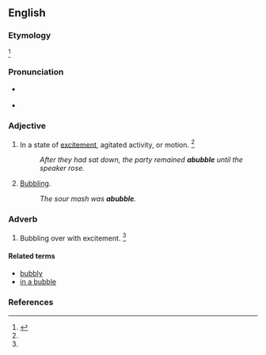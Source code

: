 ==English==

===Etymology===
{{prefix|a|bubble|t1=in such a state or condition}}<ref name=SOED>{{reference-book | last =| first = | authorlink =  | coauthors =  | editor =Brown, Lesley  | others =  | title = The Shorter Oxford English Dictionary | origdate =  | origyear = 1933| origmonth =  | url =  | format =  | accessdate =  | accessyear =  | accessmonth =  | edition = 5th | date =  | year =2003| month =  | publisher =Oxford University Press  | location =Oxford, UK | language =  | id =  | doi = | isbn =978-0-19-860575-7 | lccn = | ol = | pages =10| chapter =  | chapterurl =  | quote =}}</ref>

===Pronunciation===
* {{a|RP}} {{IPA|/əˈbʌb.l̩/}}
* {{a|US}} {{IPA|/əˈbʌb.l̩/}}

===Adjective===
{{en-adj|-}}

# In a state of [[excitement]], agitated activity, or motion. {{defdate|First attested in the mid 20<sup>th</sup> century.}}<ref name=SOED/>
#: ''After they had sat down, the party remained '''abubble''' until the speaker rose.''
# [[bubbling|Bubbling]].
#: ''The sour mash was '''abubble'''.''

===Adverb===
{{en-adv|-}}

# Bubbling over with excitement. {{defdate|First attested in the mid 20<sup>th</sup> century.}}<ref name=SOED/>

====Related terms====
* [[bubbly]]
* [[in a bubble]]

===References===
<references/>
